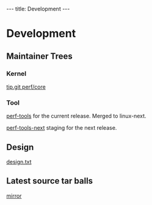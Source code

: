 ---
title: Development
---

=Development=

== Maintainer Trees ==

=== Kernel ===

[https://git.kernel.org/pub/scm/linux/kernel/git/tip/tip.git/log/?h=perf/core tip.git perf/core]

=== Tool ===

[https://git.kernel.org/pub/scm/linux/kernel/git/acme/linux.git/log/?h=perf-tools perf-tools] for the current release. Merged to linux-next.

[https://git.kernel.org/pub/scm/linux/kernel/git/acme/linux.git/log/?h=perf-tools-next perf-tools-next] staging for the next release.

== Design ==

[https://git.kernel.org/pub/scm/linux/kernel/git/torvalds/linux.git/tree/tools/perf/design.txt design.txt]


== Latest source tar balls ==

[https://mirrors.edge.kernel.org/pub/linux/kernel/tools/perf/ mirror]